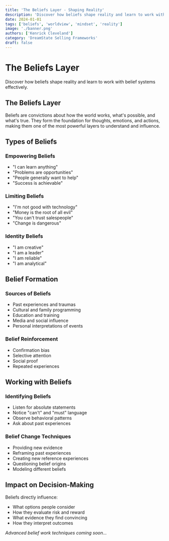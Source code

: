 ```yaml
---
title: 'The Beliefs Layer - Shaping Reality'
description: 'Discover how beliefs shape reality and learn to work with belief systems effectively.'
date: 2024-01-01
tags: ['beliefs', 'worldview', 'mindset', 'reality']
image: './banner.png'
authors: ['Kenrick Cleveland']
category: 'DreamState Selling Frameworks'
draft: false
---
```


# The Beliefs Layer

Discover how beliefs shape reality and learn to work with belief systems effectively.

## The Beliefs Layer

Beliefs are convictions about how the world works, what's possible, and what's true. They form the foundation for thoughts, emotions, and actions, making them one of the most powerful layers to understand and influence.

## Types of Beliefs

### Empowering Beliefs
- "I can learn anything"
- "Problems are opportunities"
- "People generally want to help"
- "Success is achievable"

### Limiting Beliefs
- "I'm not good with technology"
- "Money is the root of all evil"
- "You can't trust salespeople"
- "Change is dangerous"

### Identity Beliefs
- "I am creative"
- "I am a leader"
- "I am reliable"
- "I am analytical"

## Belief Formation

### Sources of Beliefs
- Past experiences and traumas
- Cultural and family programming
- Education and training
- Media and social influence
- Personal interpretations of events

### Belief Reinforcement
- Confirmation bias
- Selective attention
- Social proof
- Repeated experiences

## Working with Beliefs

### Identifying Beliefs
- Listen for absolute statements
- Notice "can't" and "must" language
- Observe behavioral patterns
- Ask about past experiences

### Belief Change Techniques
- Providing new evidence
- Reframing past experiences
- Creating new reference experiences
- Questioning belief origins
- Modeling different beliefs

## Impact on Decision-Making

Beliefs directly influence:
- What options people consider
- How they evaluate risk and reward
- What evidence they find convincing
- How they interpret outcomes

*Advanced belief work techniques coming soon...*
